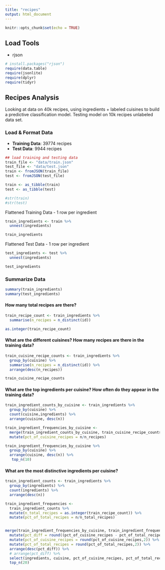 ```yaml
---
title: "recipes"
output: html_document
---
```


```r
knitr::opts_chunk$set(echo = TRUE)
```

## Load Tools

* rjson

```r
# install.packages("rjson")
require(data.table)
require(jsonlite)
require(dplyr)
require(tidyr)

```

## Recipes Analysis
Looking at data on 40k recipes, using ingredients + labeled cuisines to build a predictive classification model.  Testing model on 10k recipes unlabeled data set.

### Load & Format Data

* **Training Data**: 39774 recipes
* **Test Data**: 9944 recipes

```r
## load training and testing data
train_file <- "data/train.json"
test_file <- "data/test.json"
train <- fromJSON(train_file)
test <- fromJSON(test_file)

train <- as_tibble(train)
test <- as_tibble(test)

#str(train)
#str(test)
```

Flattened Training Data - 1 row per ingredient
```r
train_ingredients <- train %>%
  unnest(ingredients)

train_ingredients
```
Flattened Test Data - 1 row per ingredient
```r

test_ingredients <- test %>%
  unnest(ingredients)

test_ingredients
```



### Summarize Data
```r
summary(train_ingredients)
summary(test_ingredients)

```

#### How many total recipes are there?
```r

train_recipe_count <- train_ingredients %>%
  summarise(n_recipes = n_distinct(id))

as.integer(train_recipe_count)

```

#### What are the different cuisines?  How many recipes are there in the training data?
```r

train_cuisine_recipe_counts <- train_ingredients %>%
  group_by(cuisine) %>%
  summarise(n_recipes = n_distinct(id)) %>%
  arrange(desc(n_recipes))

train_cuisine_recipe_counts

```


#### What are the top ingredients per cuisine? How often do they appear in the training data?
```r
train_ingredient_counts_by_cuisine <- train_ingredients %>%
  group_by(cuisine) %>%
  count(cuisine,ingredients) %>%
  arrange(cuisine, desc(n))

train_ingredient_frequencies_by_cuisine <- 
  merge(train_ingredient_counts_by_cuisine, train_cuisine_recipe_counts) %>%
  mutate(pct_of_cuisine_recipes = n/n_recipes)

train_ingredient_frequencies_by_cuisine %>%
  group_by(cuisine) %>%
  arrange(cuisine, desc(n)) %>%
   top_n(10)

```

#### What are the most distinctive ingredients per cuisine?
```r
train_ingredient_counts <- train_ingredients %>%
  group_by(ingredients) %>%
  count(ingredients) %>%
  arrange(desc(n))

train_ingredient_frequencies <- 
  train_ingredient_counts %>%
  mutate(n_total_recipes = as.integer(train_recipe_count)) %>%
  mutate(pct_of_total_recipes = n/n_total_recipes)


merge(train_ingredient_frequencies_by_cuisine, train_ingredient_frequencies, by="ingredients") %>%
  mutate(pct_diff = round((pct_of_cuisine_recipes - pct_of_total_recipes),2)) %>%
  mutate(pct_of_cuisine_recipes = round(pct_of_cuisine_recipes,2)) %>%
  mutate(pct_of_total_recipes = round(pct_of_total_recipes,2)) %>%
  arrange(desc(pct_diff)) %>%
  # arrange(pct_diff) %>%
  select(ingredients, cuisine, pct_of_cuisine_recipes, pct_of_total_recipes, pct_diff) %>%
  top_n(20)

```

